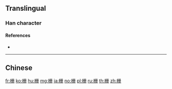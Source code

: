 {{also|柵}}
==Translingual==

===Han character===
{{Han char|rn=75|rad=木|as=05|sn=9|four=|canj=DBBM|ids=⿰木册}}

====References====
* {{Han ref|kx=0521.121|hdz=21187.010|uh=6805|ud=26629}}

----

==Chinese==
{{zh-see|柵}}

[[fr:栅]]
[[ko:栅]]
[[hu:栅]]
[[mg:栅]]
[[ja:栅]]
[[no:栅]]
[[pl:栅]]
[[ru:栅]]
[[th:栅]]
[[zh:栅]]